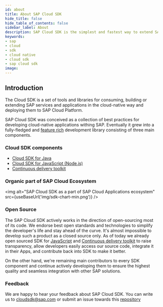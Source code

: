 ```yaml
---
id: about
title: About SAP Cloud SDK
hide_title: false
hide_table_of_contents: false
sidebar_label: About
description: SAP Cloud SDK is the simplest and fastest way to extend SAP services and applications in the cloud.
keywords:
- sap
- cloud
- sdk
- cloud native
- cloud sdk
- sap cloud sdk
image:
---
```


<!--
:::success Cloud SDK customer survey
Please, take our [survey](https://sapinsights.eu.qualtrics.com/jfe/form/SV_0pUmWpCadpoLhyZ) to help future development of Cloud SDK. Thanks in advance for valuable feedback!
:::
-->


## Introduction ##
The Cloud SDK is a set of tools and libraries for consuming, building or extending SAP services and applications in the
cloud-native way and deploying them to SAP Cloud Platform.

SAP Cloud SDK was conceived as a collection of best practices for developing cloud-native applications withing SAP. Eventually
it grew into a fully-fledged and [feature rich](key-features ) development library consisting of three main components.

### Cloud SDK components ###

- [Cloud SDK for Java](../java/introduction )
- [Cloud SDK for JavaScript (Node.js)](../js/introduction )
- [Continuous delivery toolkit](../devops/getting-started )

### Organic part of SAP Cloud Ecosystem ###

<img alt="SAP Cloud SDK as a part of SAP Cloud Applications ecosystem" src={useBaseUrl('img/sdk-chart-min.png')} />

### Open Source ###
The SAP Cloud SDK actively works in the direction of open-sourcing most of its code. We endorse best open standards and
technologies to simplify the developer's life and stay ahead of the curve. It's almost impossible to develop such a product
as a closed source only. As of today we already open sourced SDK for [JavaScript](https://github.com/SAP/cloud-sdk-js) and
[Continuous delivery toolkit](https://github.com/SAP/cloud-s4-sdk-pipeline )  to raise transparency, allow developers easily access our source code,
integrate it in their Apps, and contribute back into SDK to make it better.

On the other hand, we're remaining main contributors to every SDK component and continue actively developing them to
ensure the highest quality and seamless integration with other SAP solutions.

### Feedback ###
We are happy to hear your feedback about SAP Cloud SDK. You can write us to cloudsdk@sap.com or submit an issue
towards this [repository](https://github.com/SAP/cloud-sdk-js/issues/new/choose)
